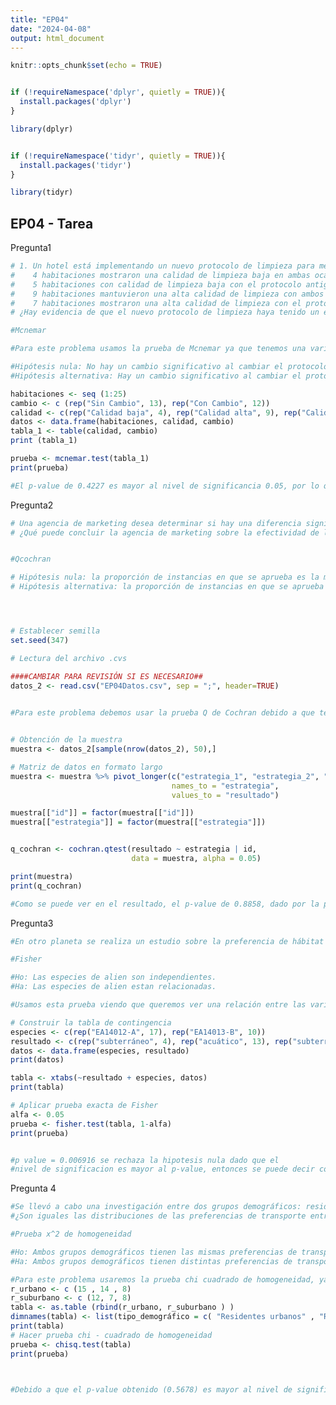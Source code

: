 ---
title: "EP04"
date: "2024-04-08"
output: html_document
---

```{r setup, include=FALSE}
knitr::opts_chunk$set(echo = TRUE)


if (!requireNamespace('dplyr', quietly = TRUE)){
  install.packages('dplyr')
}

library(dplyr)


if (!requireNamespace('tidyr', quietly = TRUE)){
  install.packages('tidyr')
}

library(tidyr)
```

## EP04 - Tarea
Pregunta1
```{r}
# 1. Un hotel está implementando un nuevo protocolo de limpieza para mejorar la calidad de servicio y la satisfacción de los huéspedes. Para evaluar la efectividad de este protocolo, se seleccionaron aleatoriamente 25 habitaciones y se aplicó el protocolo de limpieza antiguo y nuevo de forma alternada. Después de la primera limpieza, se evaluó la calidad de limpieza de cada habitación. Luego, después de la segunda limpieza con el protocolo alternativo, se volvió a evaluar la calidad de limpieza. Los resultados se presentan a continuación:
#    4 habitaciones mostraron una calidad de limpieza baja en ambas ocasiones.
#    5 habitaciones con calidad de limpieza baja con el protocolo antiguo mostraron una mejora con el nuevo.
#    9 habitaciones mantuvieron una alta calidad de limpieza con ambos protocolos.
#    7 habitaciones mostraron una alta calidad de limpieza con el protocolo antiguo, pero una disminución con el protocolo nuevo.
# ¿Hay evidencia de que el nuevo protocolo de limpieza haya tenido un efecto significativo en la calidad de limpieza de las habitaciones del hotel?

#Mcnemar

#Para este problema usamos la prueba de Mcnemar ya que tenemos una variable pareada que se midió en dos ocaciones diferentes (Sin cambio y con cambio) y determinar si hay un cambio entre las dos.

#Hipótesis nula: No hay un cambio significativo al cambiar el protocolo de limpieza
#Hipótesis alternativa: Hay un cambio significativo al cambiar el protocolo de limpieza

habitaciones <- seq (1:25)
cambio <- c (rep("Sin Cambio", 13), rep("Con Cambio", 12))
calidad <- c(rep("Calidad baja", 4), rep("Calidad alta", 9), rep("Calidad baja", 5), rep("Calidad alta", 7))
datos <- data.frame(habitaciones, calidad, cambio)
tabla_1 <- table(calidad, cambio)
print (tabla_1)

prueba <- mcnemar.test(tabla_1)
print(prueba)

#El p-value de 0.4227 es mayor al nivel de significancia 0.05, por lo que no es posible rechazar la hipótesis nula, entonces se puede afirmar con un 95% de confianza que no hay un cambio significativo en el uso de un protocolo de limpieza nuevo o anterior


```

Pregunta2
```{r}
# Una agencia de marketing desea determinar si hay una diferencia significativa en la efectividad de tres estrategias publicitarias utilizadas para promocionar un nuevo producto. Para ello, se ha recopilado información de personas que fueron expuestas a las tres estrategias publicitarias, registrando si mostraron una aceptación (A) o rechazo (R) a cada una de ellas.
# ¿Qué puede concluir la agencia de marketing sobre la efectividad de las estrategias publicitarias para promover el nuevo producto? Indicación: obtenga la muestra de 50 personas a partir del archivo “EP04 Datos.csv” que se encuentra en el directorio compartido, usando la semilla 347. Considere un nivel de significación α = 0,05


#Qcochran

# Hipótesis nula: la proporción de instancias en que se aprueba es la misma para todas las estrategias de marketing
# Hipótesis alternativa: la proporción de instancias en que se aprueba es distinta para al menos una de las estrategias de marketing




# Establecer semilla
set.seed(347)

# Lectura del archivo .cvs

####CAMBIAR PARA REVISIÓN SI ES NECESARIO##
datos_2 <- read.csv("EP04Datos.csv", sep = ";", header=TRUE)
                    

#Para este problema debemos usar la prueba Q de Cochran debido a que tenemos una variable de respuesta dicotómica (Aceptación o rechazo) y una variable categórica con más de dos categorías siendo estas las estrategias de marketing.


# Obtención de la muestra
muestra <- datos_2[sample(nrow(datos_2), 50),]

# Matriz de datos en formato largo
muestra <- muestra %>% pivot_longer(c("estrategia_1", "estrategia_2", "estrategia_3"),
                                    names_to = "estrategia",
                                    values_to = "resultado")

muestra[["id"]] = factor(muestra[["id"]])
muestra[["estrategia"]] = factor(muestra[["estrategia"]])


q_cochran <- cochran.qtest(resultado ~ estrategia | id,
                           data = muestra, alpha = 0.05)

print(muestra)
print(q_cochran)

#Como se puede ver en el resultado, el p-value de 0.8858, dado por la prueba Q de Cochran, es mayor que el nivel de significancia 0.05, por lo tanto no es posible rechazar la hipótesis nula, así se dice con un 95% de confianza que la proporción que aprueba no difiere con distintas estrategias de marketing 
```



Pregunta3
```{r cars}
#En otro planeta se realiza un estudio sobre la preferencia de hábitat de dos especies de alienígenas. Después de observar a una muestra de 17 alienígenas de la especie EA14012-A y 10 de la especie EA14013-B durante meses, se ha determinado que 4 alienígenas de la primera y 8 de la segunda prefieren hábitats subterráneos, mientras los demás prefieren hábitats acuáticos. ¿Existe relación entre las especies alienígenas y elegir hábitats subterráneos o hábitats acuáticos?

#Fisher

#Ho: Las especies de alien son independientes.
#Ha: Las especies de alien estan relacionadas.

#Usamos esta prueba viendo que queremos ver una relación entre las variables y tenemos dos variables dicotómicas.

# Construir la tabla de contingencia
especies <- c(rep("EA14012-A", 17), rep("EA14013-B", 10))
resultado <- c(rep("subterráneo", 4), rep("acuático", 13), rep("subterráneo", 8), rep("acuático", 2))
datos <- data.frame(especies, resultado)
print(datos)

tabla <- xtabs(~resultado + especies, datos)
print(tabla)

# Aplicar prueba exacta de Fisher
alfa <- 0.05 
prueba <- fisher.test(tabla, 1-alfa)
print(prueba)


#p value = 0.006916 se rechaza la hipotesis nula dado que el 
#nivel de significacion es mayor al p-value, entonces se puede decir con un 95% de confianza que existe una relación entre las especies de alien según si prefieren hábitats acuáticos o subterráneos
```

Pregunta 4
```{r}
#Se llevó a cabo una investigación entre dos grupos demográficos: residentes urbanos y suburbanos. Seleccionaron aleatoriamente 35 residentes urbanos y 30 residentes suburbanos, y se les preguntó sobre su preferencia de transporte para desplazarse en la ciudad entre tres opciones comunes, obteniéndose que de los primeros 15 usan el Metro, 14 usan bicicletas y 8 su vehículo particular. mientras que entre los segundos 12 prefieren el Metro, 7 las bicicletas y 11 el vehículo particular.
#¿Son iguales las distribuciones de las preferencias de transporte entre los dos grupos demográficos?

#Prueba x^2 de homogeneidad

#Ho: Ambos grupos demográficos tienen las mismas preferencias de transporte.
#Ha: Ambos grupos demográficos tienen distintas preferencias de transporte.

#Para este problema usaremos la prueba chi cuadrado de homogeneidad, ya que tenemos dos poblaciones y queremos saber si la proporcion de sus preferencias entre ambos son iguales.
r_urbano <- c (15 , 14 , 8)
r_suburbano <- c (12, 7, 8)
tabla <- as.table (rbind(r_urbano, r_suburbano ) ) 
dimnames(tabla) <- list(tipo_demográfico = c( "Residentes urbanos" , "Residentes Suburbanos" ), Preferencia = c ( "   Metro" , "   Bicicletas" , "  Vehículo particular" ) ) 
print(tabla)
# Hacer prueba chi - cuadrado de homogeneidad
prueba <- chisq.test(tabla)
print(prueba) 



#Debido a que el p-value obtenido (0.5678) es mayor al nivel de significancia (alfa = 0.05), no se puede rechazar la hipótesis nula, por lo tanto se puede decir con un 95% de confianza que no hay una diferencia notable en la distribución de las preferencias de ambos grupos demográficos.

```




